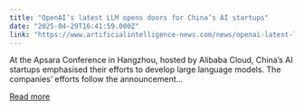 ```yaml
---
title: "OpenAI’s latest LLM opens doors for China’s AI startups"
date: "2025-04-29T16:41:59.000Z"
link: "https://www.artificialintelligence-news.com/news/openai-latest-llm-opens-doors-for-china-ai-startups/"
---
```


At the Apsara Conference in Hangzhou, hosted by Alibaba Cloud, China&#8217;s AI startups emphasised their efforts to develop large language models. The companies&#8217; efforts follow the announcement...

[Read more](https://www.artificialintelligence-news.com/news/openai-latest-llm-opens-doors-for-china-ai-startups/)
